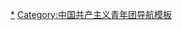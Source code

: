 {{Navbox with collapsible groups
|name= 团中央部门负责人
|title = [[中国共产主义青年团中央委员会]]各部门负责人
|above = 1980年代以来团中央第一级部门正职
|below = '''粗体字'''标示后来任[[省部级正职|正部级]]以上职务者
|state = collapsed
|groupstyle = text-align: center;
|group1 = 
|list1= 
{{Navbox subgroup
|group1 = 办公厅
|list1= [[赵喜明]]{{to}}'''[[李学举]]'''{{to}}'''[[孙怀山]]'''{{to}}[[张骏 (1954年)|张　骏]]{{to}}[[戴克维]]{{to}}[[李晓军]]{{to}}[[唐显凯]]{{to}}[[康国明]]{{to}}[[鲁亚|鲁　亚]]{{to}}[[袁民|袁　民]]{{to}}[[次旺平措]]

|group2 = 组织部
|list2= '''[[李学举]]'''{{to}}[[徐永光]]{{to}}'''[[姜大明]]'''{{to}}[[王松鹤]]{{to}}[[乔保平]]{{to}}[[尹德明]]{{to}}[[倪邦文]]{{to}}[[万超岐]]{{to}}[[阳向东]]{{to}}[[万速成]]{{to}}[[张传慧]]

|group3 = 宣传部
|list3= [[李传华]]{{to}}[[冯军 (1949年)|冯　军]]{{to}}'''[[柳斌杰]]'''{{to}}'''[[韩长赋]]'''{{to}}[[谭志伦]]{{to}}'''[[令计划]]'''{{to}}[[李学谦]]{{to}}[[孙寿山]]{{to}}[[刘可为]]{{to}}[[周长奎]]{{to}}[[阳向东]]{{to}}[[张劲|张　劲]]{{to}}[[景临|景　临]]

|group4 = 学校部
|list4= '''[[李克强]]'''{{to}}'''[[袁纯清]]'''{{to}}[[金东 (人物)|金　东]]{{to}}[[戴克维]]{{to}}[[邓勇|邓　勇]]{{to}}[[白希|白　希]]{{to}}[[卢雍政]]{{to}}[[周长奎]]{{to}}[[李小豹]]{{to}}[[陈光浩]]{{to}}[[杜汇良]]

|group5 = 城市青年<br />工作部
|list5= '''[[张宝顺]]'''{{to}}'''[[李冰 (政治人物)|李　冰]]'''{{to}}[[肖志恒]]{{to}}'''[[孙金龙]]'''{{to}}[[赵勇 (1963年1月)|赵　勇]]{{to}}[[王体先]]{{to}}[[王晓 (1968年)|王　晓]]{{to}}[[徐绍川]]{{to}}[[关海祥]]{{to}}[[徐晓 (1972年8月)|徐　晓]]{{to}}[[郭美荐]]{{to}}[[杨松 (共青团)|杨　松]]

|group6 = 农村青年<br />工作部
|list6= '''[[韩长赋]]'''{{to}}[[郭廷栋]]{{to}}'''[[崔波 (官员)|崔　波]]'''{{to}}[[王晓东 (1959年)|王晓东]]{{to}}[[陶宏|陶　宏]]{{to}}[[郭祥玉]]{{to}}[[次旺平措]]{{to}}[[？]]

|group7 = 国际联络部
|list7= [[朱善卿]]{{to}}'''[[李剛 (政治人物)|李　刚]]'''{{to}}'''[[蔡武|蔡　武]]'''{{to}}[[曹卫洲]]{{to}}[[江广平]]{{to}}[[倪健|倪　健]]{{to}}[[万学军]]

|group8 = 统战部
|list8= [[覃志刚]]{{to}}[[俞贵麟]]{{to}}[[胡伟 (政治人物)|胡　伟]]{{to}}[[郭长江]]{{to}}[[安桂武]]{{to}}[[刘佳晨]]{{to}}[[达娃次仁]]{{to}}[[刘爱平 (政治人物)|刘爱平]]

|group9 = 少年部
|list9= [[张均法]]{{to}}[[李启民]]{{to}}[[陈海燕]]{{to}}[[温愉新]]{{to}}[[曹东新]]{{to}}[[孙寿山]]{{to}}[[郭长江]]{{to}}[[高洪|高　洪]]{{to}}[[张学军]]{{to}}[[林青 (共青团)|林　青]]{{to}}[[王路 (共青团)|王　路]]{{to}}[[徐鹭|徐　鹭]]{{to}}[[曾锐|曾　锐]]

|group10 = 维护青少年<br />权益部
|list10= [[张若飞]]{{to}}'''[[崔波 (官员)|崔　波]]'''{{to}}[[乔保平]]{{to}}[[白希|白　希]]{{to}}[[胡增印]]{{to}}[[胡尹庐]]{{to}}[[李小豹]]{{to}}[[王雪峰 (1966年)|王雪峰]]{{to}}[[刘涛 (共青团)|刘　涛]]{{to}}[[袁民|袁　民]]{{to}}[[王锋 (共青团)|王　锋]]

|group11 = 志愿者<br />工作部
|list11= [[卢雍政]]{{to}}[[王雪峰 (云南)|王雪峰]]{{to}}[[徐晓 (1972年8月)|徐　晓]]{{to}}[[陈光浩]]{{to}}[[郭美荐]]{{to}}[[杨松 (共青团)|杨　松]]{{to}}[[张朝晖]]

|group12 = 社会<br />联络部
|list12= [[次旺平措]]{{to}}[[刘爱平 (政治人物)|刘爱平]]

|group13 = 实业发展部<br />（已撤编）
|list13= '''[[罗志军 (1951年)|罗志军]]'''
}}
}}<noinclude>

[[Category:中国共产主义青年团中央委员会|*]]
[[Category:中国共产主义青年团导航模板]]
</noinclude>